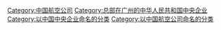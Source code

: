 {{catmore}}
{{Commonscat|中国南方航空}}

[[Category:中国航空公司|Category:中国航空公司]]
[[Category:总部在广州的中华人民共和国中央企业|Category:总部在广州的中华人民共和国中央企业]]
[[Category:以中国中央企业命名的分类|Category:以中国中央企业命名的分类]]

[[Category:以中国航空公司命名的分类|Category:以中国航空公司命名的分类]]